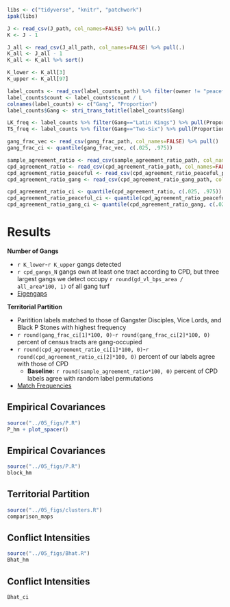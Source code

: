 ```r

libs <- c("tidyverse", "knitr", "patchwork")
ipak(libs)

J <- read_csv(J_path, col_names=FALSE) %>% pull(.)
K <- J - 1

J_all <- read_csv(J_all_path, col_names=FALSE) %>% pull(.)
K_all <- J_all - 1
K_all <- K_all %>% sort()

K_lower <- K_all[3]
K_upper <- K_all[97]

label_counts <- read_csv(label_counts_path) %>% filter(owner != "peaceful") %>% arrange(desc(count))
label_counts$count <- label_counts$count / L
colnames(label_counts) <- c("Gang", "Proportion")
label_counts$Gang <- stri_trans_totitle(label_counts$Gang)

LK_freq <- label_counts %>% filter(Gang=="Latin Kings") %>% pull(Proportion)
TS_freq <- label_counts %>% filter(Gang=="Two-Six") %>% pull(Proportion)

gang_frac_vec <- read_csv(gang_frac_path, col_names=FALSE) %>% pull()
gang_frac_ci <- quantile(gang_frac_vec, c(.025, .975))

sample_agreement_ratio <- read_csv(sample_agreement_ratio_path, col_names=FALSE) %>% pull()
cpd_agreement_ratio <- read_csv(cpd_agreement_ratio_path, col_names=FALSE) %>% pull()
cpd_agreement_ratio_peaceful <- read_csv(cpd_agreement_ratio_peaceful_path, col_names=FALSE) %>% pull()
cpd_agreement_ratio_gang <- read_csv(cpd_agreement_ratio_gang_path, col_names=FALSE) %>% pull()

cpd_agreement_ratio_ci <- quantile(cpd_agreement_ratio, c(.025, .975))
cpd_agreement_ratio_peaceful_ci <- quantile(cpd_agreement_ratio_peaceful, c(.025, .975))
cpd_agreement_ratio_gang_ci <- quantile(cpd_agreement_ratio_gang, c(.025, .975))

```

# Results {id="results"}

<div class="fragment">

**Number of Gangs**

- `r K_lower`-`r K_upper` gangs detected
- `r cpd_gangs_N` gangs own at least one tract according to CPD, but three largest gangs we detect occupy `r round(gd_vl_bps_area / all_area*100, 1)` of all gang turf
- <a href="#/eigengaps">Eigengaps</a>

</div>
<div class="fragment">

**Territorial Partition**

- Paritition labels matched to those of Gangster Disciples, Vice Lords, and Black P Stones with highest frequency
- `r round(gang_frac_ci[1]*100, 0)`-`r round(gang_frac_ci[2]*100, 0)` percent of census tracts are gang-occupied
- `r round(cpd_agreement_ratio_ci[1]*100, 0)`-`r round(cpd_agreement_ratio_ci[2]*100, 0)` percent of our labels agree with those of CPD
	+ **Baseline:** `r round(sample_agreement_ratio*100, 0)` percent of CPD labels agree with random label permutations
- <a href="#/cpd_match_table">Match Frequencies</a>

</div>

## Empirical Covariances

```r

source("../05_figs/P.R")
P_hm + plot_spacer()

```

## Empirical Covariances

```r

source("../05_figs/P.R")
block_hm

```

## Territorial Partition

```r

source("../05_figs/clusters.R")
comparison_maps

```

## Conflict Intensities

```r

source("../05_figs/Bhat.R")
Bhat_hm

```

## Conflict Intensities

```r

Bhat_ci

```

